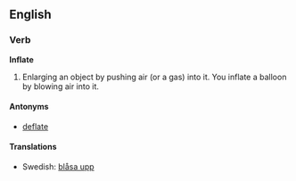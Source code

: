 ==English==
===Verb===
'''Inflate'''
# Enlarging an object by pushing air (or a gas) into it. You inflate a balloon by blowing air into it.

====Antonyms====
*[[deflate]]

====Translations====
*Swedish: [[blåsa upp]]
